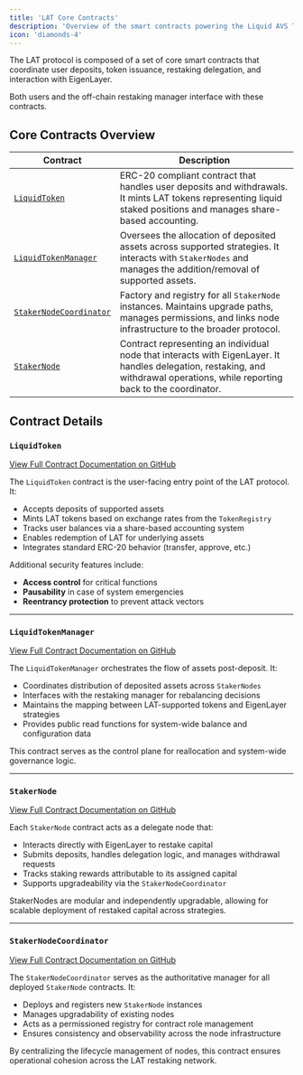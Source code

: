 ```yaml
---
title: 'LAT Core Contracts'
description: 'Overview of the smart contracts powering the Liquid AVS Token protocol'
icon: 'diamonds-4'
---
```


The LAT protocol is composed of a set of core smart contracts that coordinate user deposits, token issuance, restaking delegation, and interaction with EigenLayer. 

Both users and the off-chain restaking manager interface with these contracts.

## Core Contracts Overview

| Contract               | Description                                                                                                                                                                                                  |
|------------------------|--------------------------------------------------------------------------------------------------------------------------------------------------------------------------------------------------------------|
| [`LiquidToken`](https://github.com/EigenExplorer/liquid-avs-token/blob/dev/docs/core/LiquidToken.sol.md)         | ERC-20 compliant contract that handles user deposits and withdrawals. It mints LAT tokens representing liquid staked positions and manages share-based accounting.                                   |
| [`LiquidTokenManager`](https://github.com/EigenExplorer/liquid-avs-token/blob/dev/docs/core/LiquidTokenManager.sol.md)    | Oversees the allocation of deposited assets across supported strategies. It interacts with `StakerNodes` and manages the addition/removal of supported assets.                                       |
| [`StakerNodeCoordinator`](https://github.com/EigenExplorer/liquid-avs-token/blob/dev/docs/core/StakerNodeCoordinator.sol.md) | Factory and registry for all `StakerNode` instances. Maintains upgrade paths, manages permissions, and links node infrastructure to the broader protocol.                                             |
| [`StakerNode`](https://github.com/EigenExplorer/liquid-avs-token/blob/dev/docs/core/StakerNode.sol.md)             | Contract representing an individual node that interacts with EigenLayer. It handles delegation, restaking, and withdrawal operations, while reporting back to the coordinator.                        |

## Contract Details

### `LiquidToken` 

<Info>[View Full Contract Documentation on GitHub](https://github.com/EigenExplorer/liquid-avs-token/blob/dev/docs/core/LiquidToken.sol.md)</Info>

The `LiquidToken` contract is the user-facing entry point of the LAT protocol. It:

- Accepts deposits of supported assets
- Mints LAT tokens based on exchange rates from the `TokenRegistry`
- Tracks user balances via a share-based accounting system
- Enables redemption of LAT for underlying assets
- Integrates standard ERC-20 behavior (transfer, approve, etc.)

Additional security features include:

- **Access control** for critical functions
- **Pausability** in case of system emergencies
- **Reentrancy protection** to prevent attack vectors

---

### `LiquidTokenManager`

<Info>[View Full Contract Documentation on GitHub](https://github.com/EigenExplorer/liquid-avs-token/blob/dev/docs/core/LiquidTokenManager.sol.md)</Info>

The `LiquidTokenManager` orchestrates the flow of assets post-deposit. It:

- Coordinates distribution of deposited assets across `StakerNodes`
- Interfaces with the restaking manager for rebalancing decisions
- Maintains the mapping between LAT-supported tokens and EigenLayer strategies
- Provides public read functions for system-wide balance and configuration data

This contract serves as the control plane for reallocation and system-wide governance logic.

---

### `StakerNode`

<Info>[View Full Contract Documentation on GitHub](https://github.com/EigenExplorer/liquid-avs-token/blob/dev/docs/core/StakerNode.sol.md)</Info>

Each `StakerNode` contract acts as a delegate node that:

- Interacts directly with EigenLayer to restake capital
- Submits deposits, handles delegation logic, and manages withdrawal requests
- Tracks staking rewards attributable to its assigned capital
- Supports upgradeability via the `StakerNodeCoordinator`

StakerNodes are modular and independently upgradable, allowing for scalable deployment of restaked capital across strategies.


--- 

### `StakerNodeCoordinator`

<Info>[View Full Contract Documentation on GitHub](https://github.com/EigenExplorer/liquid-avs-token/blob/dev/docs/core/StakerNodeCoordinator.sol.md)</Info>

The `StakerNodeCoordinator` serves as the authoritative manager for all deployed `StakerNode` contracts. It:

- Deploys and registers new `StakerNode` instances
- Manages upgradability of existing nodes
- Acts as a permissioned registry for contract role management
- Ensures consistency and observability across the node infrastructure

By centralizing the lifecycle management of nodes, this contract ensures operational cohesion across the LAT restaking network.

